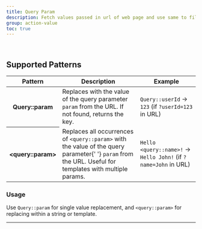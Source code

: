 ```yaml
---
title: Query Param
description: Fetch values passed in url of web page and use same to fill the forms.
group: action-value
toc: true
---
```


<img class="d-block mb-4 img-fluid rounded-3" src="/docs/[[config:docs_version]]/assets/img/query.png" alt="" />
<img class="d-block mb-4 img-fluid rounded-3" src="/docs/[[config:docs_version]]/assets/img/query-url.png" alt="" />

## Supported Patterns

<table class="table">
  <thead>
    <tr>
      <th scope="col">Pattern</th>
      <th scope="col">Description</th>
      <th scope="col">Example</th>
    </tr>
  </thead>
  <tbody>
    <tr>
      <th scope="row">Query::param</th>
      <td>
        Replaces with the value of the query parameter <code>param</code> from the URL. If not found, returns the key.
      </td>
      <td>
        <code>Query::userId</code> → <code>123</code> (if <code>?userId=123</code> in URL)
      </td>
    </tr>
    <tr>
      <th scope="row">&lt;query::param&gt;</th>
      <td>
        Replaces all occurrences of <code>&lt;query::param&gt;</code> with the value of the query parameter{' '}
        <code>param</code> from the URL. Useful for templates with multiple params.
      </td>
      <td>
        <code>Hello &lt;query::name&gt;!</code> → <code>Hello John!</code> (if <code>?name=John</code> in URL)
      </td>
    </tr>
  </tbody>
</table>

### Usage

Use <code>Query::param</code> for single value replacement, and <code>&lt;query::param&gt;</code> for replacing within a string or template.

---
